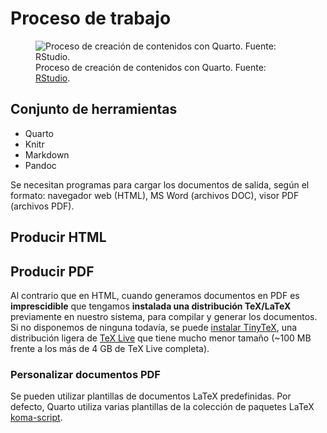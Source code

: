 # Proceso de trabajo

![Proceso de creación de contenidos con Quarto. Fuente: [RStudio](https://quarto.org/docs/get-started/hello/rstudio.html#how-it-works).](img/rstudio-qmd-how-it-works.png){#fig-how-it-works-ii}

## Conjunto de herramientas

- Quarto
- Knitr
- Markdown
- Pandoc

Se necesitan programas para cargar los documentos de salida, según el formato: navegador
web (HTML), MS Word (archivos DOC), visor PDF (archivos PDF).


## Producir HTML

## Producir PDF {#sec-pdf-reqs}

Al contrario que en HTML, cuando generamos documentos en PDF es **imprescidible** que tengamos
**instalada una distribución TeX/LaTeX** previamente en nuestro sistema, para compilar y generar los
documentos. Si no disponemos de ninguna todavía, se puede 
[instalar TinyTeX](https://quarto.org/docs/output-formats/pdf-engine.html#installing-tex), una
distribución ligera de [TeX Live](https://tug.org/texlive/) que tiene mucho menor tamaño (~100 MB frente
a los más de 4 GB de TeX Live completa). 


### Personalizar documentos PDF

Se pueden utilizar plantillas de documentos LaTeX predefinidas. Por defecto, Quarto utiliza
varias plantillas de la colección de paquetes LaTeX [koma-script](https://ctan.org/pkg/koma-script).



